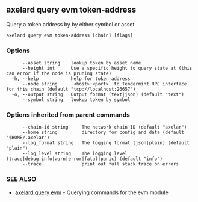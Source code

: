 ## axelard query evm token-address

Query a token address by by either symbol or asset

```
axelard query evm token-address [chain] [flags]
```

### Options

```
      --asset string    lookup token by asset name
      --height int      Use a specific height to query state at (this can error if the node is pruning state)
  -h, --help            help for token-address
      --node string     `<host>:<port>` to Tendermint RPC interface for this chain (default "tcp://localhost:26657")
  -o, --output string   Output format (text|json) (default "text")
      --symbol string   lookup token by symbol
```

### Options inherited from parent commands

```
      --chain-id string     The network chain ID (default "axelar")
      --home string         directory for config and data (default "$HOME/.axelar")
      --log_format string   The logging format (json|plain) (default "plain")
      --log_level string    The logging level (trace|debug|info|warn|error|fatal|panic) (default "info")
      --trace               print out full stack trace on errors
```

### SEE ALSO

- [axelard query evm](/cli-docs/v0_32_0/axelard_query_evm) - Querying commands for the evm module
